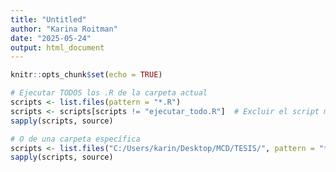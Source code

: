 ```yaml
---
title: "Untitled"
author: "Karina Roitman"
date: "2025-05-24"
output: html_document
---
```


```r
knitr::opts_chunk$set(echo = TRUE)
```

```r
# Ejecutar TODOS los .R de la carpeta actual
scripts <- list.files(pattern = "*.R")
scripts <- scripts[scripts != "ejecutar_todo.R"]  # Excluir el script maestro
sapply(scripts, source)

# O de una carpeta específica
scripts <- list.files("C:/Users/karin/Desktop/MCD/TESIS/", pattern = "*.R", full.names = TRUE)
sapply(scripts, source)

```
